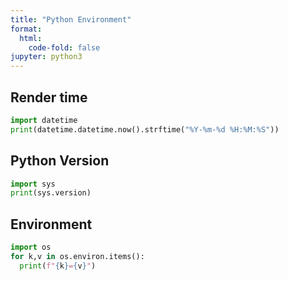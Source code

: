 ```yaml
---
title: "Python Environment"
format:
  html:
    code-fold: false
jupyter: python3
---
```

## Render time
```python
import datetime
print(datetime.datetime.now().strftime("%Y-%m-%d %H:%M:%S"))
```

## Python Version
```python
import sys
print(sys.version)
```

## Environment

```python
import os
for k,v in os.environ.items():
  print(f"{k}={v}")
```
